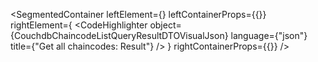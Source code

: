 
<SegmentedContainer
  leftElement={<CouchdbChaincodeListQueryResultDTODesc />}
  leftContainerProps={{}}
  rightElement={
    <CodeHighlighter
      object={CouchdbChaincodeListQueryResultDTOVisualJson}
      language={"json"}
      title={"Get all chaincodes: Result"}
    />
  }
  rightContainerProps={{}}
/>

<div
  class={"spacer"}
/>


